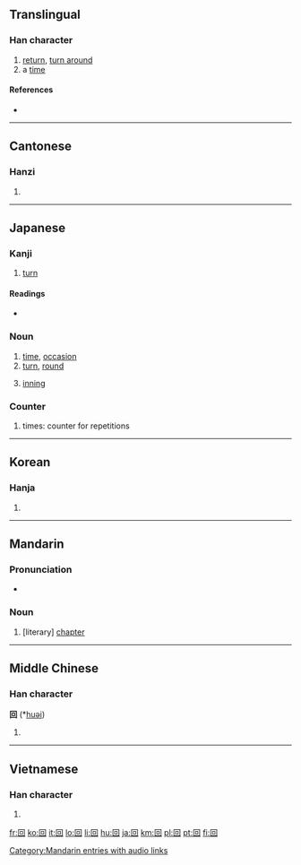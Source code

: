 {{see|囬|囘|何|向|同}}
==Translingual==
{{stroke order|type=animate}}

===Han character===
{{Han char|rn=31|rad=囗|as=03|sn=6|four=6060<sub>0</sub>|canj=田口 (WR)}}

# [[return]], [[turn around]]
# a [[time]]

====References====
* {{Han ref|kx=0216.260|dkj=04690|dj=0422.040|hdz=10712.020|uh=56DE|ud=22238|bh=A65E|bd=42590}}

----

==Cantonese==

===Hanzi===
{{yue-hanzi|jyut=|y=[[wui4]]}}

# {{defn|Cantonese|sort=囗03}}

----

==Japanese==

===Kanji===
{{ja-kanji|grade=2|rs=囗03}}

# [[turn]]

====Readings====
* {{ja-readings|on=[[かい]] (kai), [[え]] (e)|kun=[[まわす]] (mawasu), [[まわる]] (mawaru), [[かえる]] (kaeru)}}

===Noun===
{{ja-noun|k|hira=かい|rom=kai}}
# [[time]], [[occasion]]
# [[turn]], [[round]]
# {{baseball|softball|lang=ja|skey=かい}} [[inning]]

===Counter===
{{ja-pos|k|counter|hira=かい|rom=kai}}

# times: counter for repetitions

----

==Korean==

===Hanja===
{{ko-hanja|hangeul=회|rv=hoe|mr=hoe}}

# {{defn|Korean|sort=囗03}}

----

==Mandarin==

===Pronunciation===
*{{audio|zh-huí.ogg|audio}}

===Noun===
{{cmn-noun|ts|pin=huí|pint=tun2|rs=囗03}}

# [literary] [[chapter]]

[[Category:Mandarin entries with audio links]]

----

==Middle Chinese==

===Han character===
'''回''' (*[[huəi]])<!--asterisk indicates that this is a reconstructed pronunciation-->

# {{defn|Middle Chinese|sort=囗03}}

----

==Vietnamese==

===Han character===
{{vi-hantu|[[hồi]], [[hòi]]|rs=囗03}}

# {{defn|Vietnamese|sort=囗03}}

[[fr:回]]
[[ko:回]]
[[it:回]]
[[lo:回]]
[[li:回]]
[[hu:回]]
[[ja:回]]
[[km:回]]
[[pl:回]]
[[pt:回]]
[[fi:回]]
